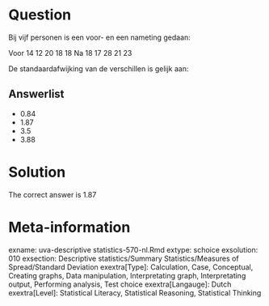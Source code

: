 Question
========

Bij vijf personen is een voor- en een nameting gedaan:

Voor 14 12 20 18 18
Na 18 17 28 21 23

De standaardafwijking van de verschillen is gelijk aan:

Answerlist
----------
* 0.84
* 1.87
* 3.5
* 3.88

Solution
========

The correct answer is  1.87

Meta-information
================
exname: uva-descriptive statistics-570-nl.Rmd
extype: schoice
exsolution: 010
exsection: Descriptive statistics/Summary Statistics/Measures of Spread/Standard Deviation
exextra[Type]: Calculation, Case, Conceptual, Creating graphs, Data manipulation, Interpretating graph, Interpretating output, Performing analysis, Test choice
exextra[Langauge]: Dutch
exextra[Level]: Statistical Literacy, Statistical Reasoning, Statistical Thinking
